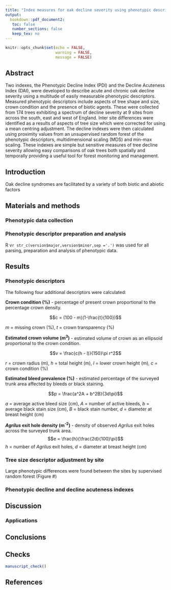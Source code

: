 ```yaml
---
title: "Index measures for oak decline severity using phenotypic descriptors"
output: 
  bookdown::pdf_document2:
   toc: false
   number_sections: false
   keep_tex: no
---
```


```r
knitr::opts_chunk$set(echo = FALSE,
                      warning = FALSE,
                      message = FALSE)
```

## Abstract

Two indexes, the Phenotypic Decline Index (PDI) and the Decline Acuteness Index (DAI), were developed to describe acute and chronic oak decline severity using a multitude of easily measurable phenotypic descriptors.
Measured phenotypic descriptors include aspects of tree shape and size, crown condition and the presence of biotic agents.
These were collected from 174 trees exhibiting a spectrum of decline severity at 9 sites from across the south, east and west of England.
Inter site differences were identified as a results of aspects of tree size which were corrected for using a mean centring adjustment.
The decline indexes were then calculated using proximity values from an unsupervised random forest of the phenotypic descriptors, multidimensional scaling (MDS) and min-max scaling.
These indexes are simple but sensitive measures of tree decline severity allowing easy comparisons of oak trees both spatially and temporally providing a useful tool for forest monitoring and management.

## Introduction

Oak decline syndromes are facilitated by a variety of both biotic and abiotic factors 

## Materials and methods

### Phenotypic data collection

### Phenotypic descriptor preparation and analysis

R v`r str_c(version$major,version$minor,sep ='.')` was used for all parsing, preparation and analysis of phenotypic data.

## Results

### Phenotypic descriptors

The following four additional descriptors were calculated:

**Crown condition (%)** - percentage of present crown proportional to the percentage crown density.

$$c = (100 - m)(1-\frac{t}{100})$$

$m$ = missing crown (%), $t$ = crown transparency (%)

**Estimated crown volume (m^3^)** - estimated volume of crown as an ellipsoid proportional to the crown condition.

$$v = \frac{c(h - l)}{150}\pi r^2$$

$r$ = crown radius (m), $h$ = total height (m), $l$ = lower crown height (m), $c$ = crown condition (%)

**Estimated bleed prevalence (%)** - estimated percentage of the surveyed trunk area affected by bleeds or black staining.

$$p = \frac{a^2A + b^2B}{3d\pi}$$

$a$ = average active bleed size (cm), $A$ = number of active bleeds, $b$ = average black stain size (cm), $B$ = black stain number, $d$ = diameter at breast height (cm)

***Agrilus* exit hole density (m^-2^)** - density of observed *Agrilus* exit holes across the surveyed trunk area.
$$e = \frac{h}{\frac{2d}{100}\pi}$$
$h$ = number of *Agrilus* exit holes, $d$ = diameter at breast height (cm)

### Tree size descriptor adjustment by site

Large phenotypic differences were found between the sites by supervised random forest (Figure #)

### Phenotypic decline and decline acuteness indexes

## Discussion

### Applications

## Conclusions

\newpage
## Checks

```r
manuscript_check()
```

\newpage
## References